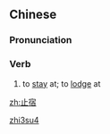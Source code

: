 ==Chinese==
{{zh-forms}}

===Pronunciation===
{{zh-pron
|m=zhǐsù
|cat=v
}}

===Verb===
{{zh-verb}}

# {{lb|zh|literary}} to [[stay]] at; to [[lodge]] at

[[Category:Mandarin literary terms|zhi3su4]]

[[zh:止宿]]